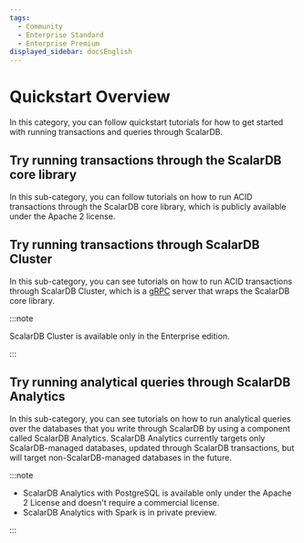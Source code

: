 ```yaml
---
tags:
  - Community
  - Enterprise Standard
  - Enterprise Premium
displayed_sidebar: docsEnglish
---
```


# Quickstart Overview

In this category, you can follow quickstart tutorials for how to get started with running transactions and queries through ScalarDB.

## Try running transactions through the ScalarDB core library

In this sub-category, you can follow tutorials on how to run ACID transactions through the ScalarDB core library, which is publicly available under the Apache 2 license.

## Try running transactions through ScalarDB Cluster

In this sub-category, you can see tutorials on how to run ACID transactions through ScalarDB Cluster, which is a [gRPC](https://grpc.io/) server that wraps the ScalarDB core library.

:::note

ScalarDB Cluster is available only in the Enterprise edition.

:::

## Try running analytical queries through ScalarDB Analytics

In this sub-category, you can see tutorials on how to run analytical queries over the databases that you write through ScalarDB by using a component called ScalarDB Analytics.
ScalarDB Analytics currently targets only ScalarDB-managed databases, updated through ScalarDB transactions, but will target non-ScalarDB-managed databases in the future.

:::note

- ScalarDB Analytics with PostgreSQL is available only under the Apache 2 License and doesn't require a commercial license.
- ScalarDB Analytics with Spark is in private preview.

:::